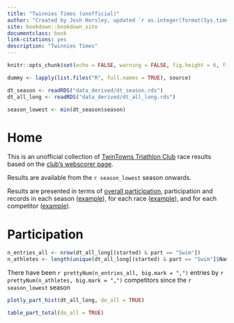 ```yaml
--- 
title: "Twinnies Times (unofficial)"
author: "Created by Josh Horsley, updated `r as.integer(format(Sys.time(),'%d'))` `r format(Sys.time(),'%b %Y')`"
site: bookdown::bookdown_site
documentclass: book
link-citations: yes
description: "Twinnies Times"
---
```



```r

knitr::opts_chunk$set(echo = FALSE, warning = FALSE, fig.height = 6, fig.width = 7)

dummy <- lapply(list.files("R", full.names = TRUE), source)

dt_season <- readRDS("data_derived/dt_season.rds")
dt_all_long <- readRDS("data_derived/dt_all_long.rds")

season_lowest <- min(dt_season$season)

```


# Home

This is an unofficial collection of [TwinTowns Triathlon Club](http://www.twintownstriathlon.org.au){target="_blank"} race results based on the [club's webscorer page](https://www.webscorer.com/33755){target="_blank"}.

Results are available from the `r season_lowest` season onwards.

Results are presented in terms of [overall participation](#participation-total-all), participation and records in each season ([example](#participation-total-2020-2021)), for each race ([example](#r-2021-02-13)), and for each competitor ([example](#a-Tracy-Foyster)).


# Participation {#participation-total-all}

```r
n_entries_all <- nrow(dt_all_long[(started) & part == "Swim"])
n_athletes <- length(unique(dt_all_long[(started) & part == "Swim"]$Name))
```

There have been `r prettyNum(n_entries_all, big.mark = ",")` entries by `r prettyNum(n_athletes, big.mark = ",")` competitors since the `r season_lowest` season


```r
plotly_part_hist(dt_all_long, do_all = TRUE)
```


```r
table_part_total(do_all = TRUE)

```

